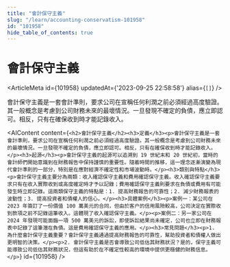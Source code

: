 ```yaml
---
title: "會計保守主義"
slug: "/learn/accounting-conservatism-101958"
id: "101958"
hide_table_of_contents: true
---
```



# 會計保守主義

<ArticleMeta id={101958} updatedAt={'2023-09-25 22:58:58'} alias={`[]`} />
<div className='border-solid border-b border-t-0 my-4 border-[var(--ifm-color-gray-300)]' />

會計保守主義是一套會計準則，要求公司在宣稱任何利潤之前必須經過高度驗證。其一般概念是考慮到公司財務未來的最壞情況。一旦發現不確定的負債，應立即認可。相反，只有在確保收到時才能記錄收入。

<AIContent content={`<h2>會計保守主義</h2><h3>定義</h3><p>會計保守主義是一套會計準則，要求公司在宣稱任何利潤之前必須經過高度驗證。其一般概念是考慮到公司財務未來的最壞情況。一旦發現不確定的負債，應立即認可。相反，只有在確保收到時才能記錄收入。</p><h3>起源</h3><p>會計保守主義的起源可以追溯到 19 世紀末和 20 世紀初，當時的會計師們開始意識到在財務報告中保持謹慎的重要性。隨着時間的推移，這一理念逐漸演變為現代會計準則的一部分，特別是在應對經濟不確定性和市場波動時。</p><h3>類別與特點</h3><p>會計保守主義主要分為兩類：收入確認保守主義和費用確認保守主義。收入確認保守主義要求只有在收入實際收到或高度確定時才予以記錄；費用確認保守主義則要求在負債或費用有可能發生時立即記錄。這兩類保守主義的特點是：1. 提高財務報告的可靠性；2. 減少財務報表的波動性；3. 提高投資者和債權人的信心。</p><h3>具體案例</h3><p>案例一：某公司在 2023 年簽訂了一份價值 100 萬美元的合同，但由於客户的信用風險較高，公司決定在實際收到款項之前不記錄這筆收入。這體現了收入確認保守主義。</p><p>案例二：另一家公司在 2024 年發現可能面臨一項 500 萬美元的訴訟，即使訴訟結果尚未確定，公司也立即在財務報表中記錄了這筆潛在負債。這是費用確認保守主義的應用。</p><h3>常見問題</h3><p>1. 為什麼會計保守主義重要？會計保守主義通過提高財務報告的可靠性，幫助投資者和債權人做出更明智的決策。</p><p>2. 會計保守主義是否會導致公司低估其財務狀況？是的，保守主義可能導致公司低估其財務狀況，但這有助於在不確定性較高的環境中提供更穩健的財務信息。</p>`} id={101958} />
